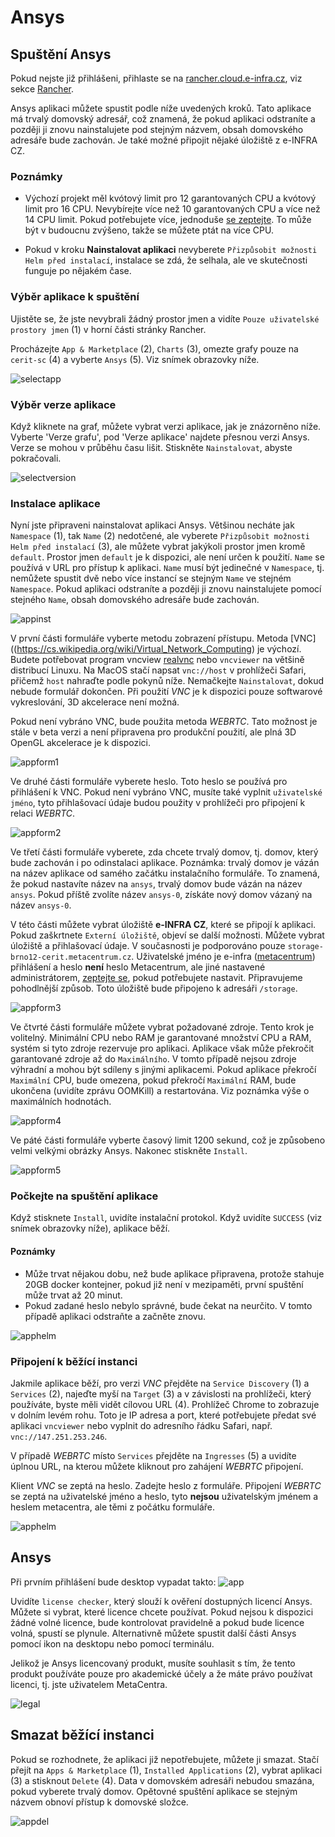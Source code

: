 # Ansys

## Spuštění Ansys

Pokud nejste již přihlášeni, přihlaste se na [rancher.cloud.e-infra.cz](https://rancher.cloud.e-infra.cz), viz sekce [Rancher](../rancher/rancher).

Ansys aplikaci můžete spustit podle níže uvedených kroků. Tato aplikace má trvalý domovský adresář, což znamená, že pokud aplikaci odstraníte a později ji znovu nainstalujete pod stejným názvem, obsah domovského adresáře bude zachován. Je také možné připojit nějaké úložiště z e-INFRA CZ.

### Poznámky

* Výchozí projekt měl kvótový limit pro 12 garantovaných CPU a kvótový limit pro 16 CPU. Nevybírejte více než 10 garantovaných CPU a více než 14 CPU limit. Pokud potřebujete více, jednoduše [se zeptejte](mailto:k8s@ics.muni.cz). To může být v budoucnu zvýšeno, takže se můžete ptát na více CPU.

* Pokud v kroku **Nainstalovat aplikaci** nevyberete `Přizpůsobit možnosti Helm před instalací`, instalace se zdá, že selhala, ale ve skutečnosti funguje po nějakém čase.

### Výběr aplikace k spuštění

Ujistěte se, že jste nevybrali žádný prostor jmen a vidíte `Pouze uživatelské prostory jmen` (1) v horní části stránky Rancher.

Procházejte `App & Marketplace` (2), `Charts` (3), omezte grafy pouze na `cerit-sc` (4) a vyberte `Ansys` (5). Viz snímek obrazovky níže.

![selectapp](/img/ceritsc/apps/ansys/selectapp.png)

### Výběr verze aplikace

Když kliknete na graf, můžete vybrat verzi aplikace, jak je znázorněno níže. Vyberte 'Verze grafu', pod 'Verze aplikace' najdete přesnou verzi Ansys. Verze se mohou v průběhu času lišit. Stiskněte `Nainstalovat`, abyste pokračovali.

![selectversion](/img/ceritsc/apps/ansys/selectversion.png)


### Instalace aplikace

Nyní jste připraveni nainstalovat aplikaci Ansys. Většinou necháte jak `Namespace` (1), tak `Name` (2) nedotčené, ale vyberete `Přizpůsobit možnosti Helm před instalací` (3), ale můžete vybrat jakýkoli prostor jmen kromě `default`. Prostor jmen `default` je k dispozici, ale není určen k použití. `Name` se používá v URL pro přístup k aplikaci. `Name` musí být jedinečné v `Namespace`, tj. nemůžete spustit dvě nebo více instancí se stejným `Name` ve stejném `Namespace`. Pokud aplikaci odstraníte a později ji znovu nainstalujete pomocí stejného `Name`, obsah domovského adresáře bude zachován.

![appinst](/img/ceritsc/apps/ansys/appinst.png)

V první části formuláře vyberte metodu zobrazení přístupu. Metoda [VNC]((https://cs.wikipedia.org/wiki/Virtual_Network_Computing) je výchozí. Budete potřebovat program vncview [realvnc](https://www.realvnc.com/en/connect/download/viewer/) nebo `vncviewer` na většině distribucí Linuxu. Na MacOS stačí napsat `vnc://host` v prohlížeči Safari, přičemž `host` nahraďte podle pokynů níže. Nemačkejte `Nainstalovat`, dokud nebude formulář dokončen. Při použití *VNC* je k dispozici pouze softwarové vykreslování, 3D akcelerace není možná.

Pokud není vybráno VNC, bude použita metoda *WEBRTC*. Tato možnost je stále v beta verzi a není připravena pro produkční použití, ale plná 3D OpenGL akcelerace je k dispozici.

![appform1](/img/ceritsc/apps/ansys/appform1.png)

Ve druhé části formuláře vyberete heslo. Toto heslo se používá pro přihlášení k VNC. Pokud není vybráno VNC, musíte také vyplnit `uživatelské jméno`, tyto přihlašovací údaje budou použity v prohlížeči pro připojení k relaci *WEBRTC*.

![appform2](/img/ceritsc/apps/ansys/appform2.png)


Ve třetí části formuláře vyberete, zda chcete trvalý domov, tj. domov, který bude zachován i po odinstalaci aplikace. Poznámka: trvalý domov je vázán na název aplikace od samého začátku instalačního formuláře. To znamená, že pokud nastavíte název na `ansys`, trvalý domov bude vázán na název `ansys`. Pokud příště zvolíte název `ansys-0`, získáte nový domov vázaný na název `ansys-0`.

V této části můžete vybrat úložiště **e-INFRA CZ**, které se připojí k aplikaci. Pokud zaškrtnete `Externí úložiště`, objeví se další možnosti. Můžete vybrat úložiště a přihlašovací údaje. V současnosti je podporováno pouze `storage-brno12-cerit.metacentrum.cz`. Uživatelské jméno je e-infra ([metacentrum](https://metavo.metacentrum.cz/)) přihlášení a heslo **není** heslo Metacentrum, ale jiné nastavené administrátorem, [zeptejte se](mailto:k8s@ics.muni.cz), pokud potřebujete nastavit. Připravujeme pohodlnější způsob. Toto úložiště bude připojeno k adresáři `/storage`.

![appform3](/img/ceritsc/apps/ansys/appform3.png)

Ve čtvrté části formuláře můžete vybrat požadované zdroje. Tento krok je volitelný. Minimální CPU nebo RAM je garantované množství CPU a RAM, systém si tyto zdroje rezervuje pro aplikaci. Aplikace však může překročit garantované zdroje až do `Maximálního`. V tomto případě nejsou zdroje výhradní a mohou být sdíleny s jinými aplikacemi. Pokud aplikace překročí `Maximální` CPU, bude omezena, pokud překročí `Maximální` RAM, bude ukončena (uvidíte zprávu OOMKill) a restartována. Viz poznámka výše o maximálních hodnotách.

![appform4](/img/ceritsc/apps/ansys/appform4.png)


Ve páté části formuláře vyberte časový limit 1200 sekund, což je způsobeno velmi velkými obrázky Ansys. Nakonec stiskněte `Install`.

![appform5](/img/ceritsc/apps/ansys/appform5.png)

### Počkejte na spuštění aplikace

Když stisknete `Install`, uvidíte instalační protokol. Když uvidíte `SUCCESS` (viz snímek obrazovky níže), aplikace běží.

#### Poznámky

* Může trvat nějakou dobu, než bude aplikace připravena, protože stahuje 20GB docker kontejner, pokud již není v mezipaměti, první spuštění může trvat až 20 minut.
* Pokud zadané heslo nebylo správné, bude čekat na neurčito. V tomto případě aplikaci odstraňte a začněte znovu.

![apphelm](/img/ceritsc/apps/ansys/apphelm.png)

### Připojení k běžící instanci

Jakmile aplikace běží, pro verzi *VNC* přejděte na `Service Discovery` (1) a `Services` (2), najeďte myší na `Target` (3) a v závislosti na prohlížeči, který používáte, byste měli vidět cílovou URL (4). Prohlížeč Chrome to zobrazuje v dolním levém rohu. Toto je IP adresa a port, které potřebujete předat své aplikaci `vncviewer` nebo vyplnit do adresního řádku Safari, např. `vnc://147.251.253.246`.

V případě *WEBRTC* místo `Services` přejděte na `Ingresses` (5) a uvidíte úplnou URL, na kterou můžete kliknout pro zahájení *WEBRTC* připojení.

Klient *VNC* se zeptá na heslo. Zadejte heslo z formuláře. Připojení *WEBRTC* se zeptá na uživatelské jméno a heslo, tyto **nejsou** uživatelským jménem a heslem metacentra, ale těmi z počátku formuláře.

![apphelm](/img/ceritsc/apps/ansys/appservice.png)

## Ansys

Při prvním přihlášení bude desktop vypadat takto:
![app](/img/ceritsc/apps/ansys/app.png)

Uvidíte `license checker`, který slouží k ověření dostupných licencí Ansys. Můžete si vybrat, které licence chcete používat. Pokud nejsou k dispozici žádné volné licence, bude kontrolovat pravidelně a pokud bude licence volná, spustí se plynule. Alternativně můžete spustit další části Ansys pomocí ikon na desktopu nebo pomocí terminálu.

Jelikož je Ansys licencovaný produkt, musíte souhlasit s tím, že tento produkt používáte pouze pro akademické účely a že máte právo používat licenci, tj. jste uživatelem MetaCentra.

![legal](/img/ceritsc/apps/ansys/ansys-legal.png)


## Smazat běžící instanci

Pokud se rozhodnete, že aplikaci již nepotřebujete, můžete ji smazat. Stačí přejít na `Apps & Marketplace` (1), `Installed Applications` (2), vybrat aplikaci (3) a stisknout `Delete` (4). Data v domovském adresáři nebudou smazána, pokud vyberete trvalý domov. Opětovné spuštění aplikace se stejným názvem obnoví přístup k domovské složce.

![appdel](/img/ceritsc/apps/ansys/appdel.png)
